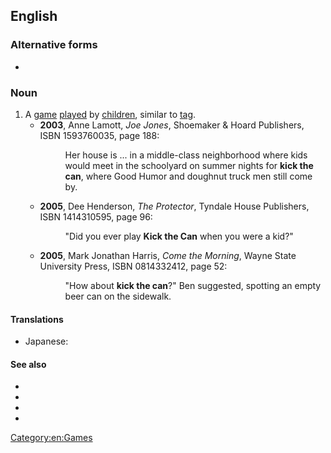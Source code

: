 {{also|kick-the-can}}
==English==
{{wikipedia}}

===Alternative forms===
* {{l|en|kick-the-can}}

===Noun===
{{en-noun|-}}

# A [[game]] [[play]]ed by [[children]], similar to [[tag]].
#* '''2003''', Anne Lamott, ''Joe Jones'', Shoemaker & Hoard Publishers, ISBN 1593760035, page 188:
#*: Her house is ... in a middle-class neighborhood where kids would meet in the schoolyard on summer nights for '''kick the can''', where Good Humor and doughnut truck men still come by.
#* '''2005''', Dee Henderson, ''The Protector'', Tyndale House Publishers, ISBN 1414310595, page 96:
#*: "Did you ever play '''Kick the Can''' when you were a kid?"
#* '''2005''', Mark Jonathan Harris, ''Come the Morning'', Wayne State University Press, ISBN 0814332412, page 52:
#*: "How about '''kick the can'''?" Ben suggested, spotting an empty beer can on the sidewalk.

====Translations====
{{trans-top|children's game}}
* Japanese: {{t|ja|缶蹴り|tr=kankeri}}
{{trans-mid}}
{{trans-bottom}}

====See also====
* {{l|en|carry the can}}
* {{l|en|kick at the can}}
* {{l|en|kick the can down the road}}
* {{l|en|lerky}}

[[Category:en:Games]]